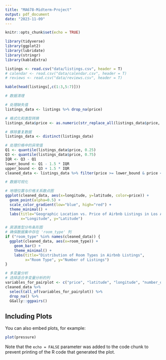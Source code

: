 ```yaml
---
title: "MA678-Midterm-Project"
output: pdf_document
date: "2023-11-09"
---
```


```r
knitr::opts_chunk$set(echo = TRUE)
```

```r
library(tidyverse)
library(ggplot2)
library(lubridate)
library(stringr)
library(kableExtra)
```

```r
listings <- read.csv("data/listings.csv", header = T)
# calendar <- read.csv("data/calendar.csv", header = T)
# reviews <- read.csv("data/reviews.csv", header = T)
```

```r
kable(head(listings[,c(1:3,5:7)]))
```

```r
# 数据清理

# 处理缺失值
listings_data <- listings %>% drop_na(price)

# 格式化和类型转换
listings_data$price <- as.numeric(str_replace_all(listings_data$price, "\\$", ""))

# 移除重复数据
listings_data <- distinct(listings_data)

# 处理价格中的异常值
Q1 <- quantile(listings_data$price, 0.25)
Q3 <- quantile(listings_data$price, 0.75)
IQR <- Q3 - Q1
lower_bound <- Q1 - 1.5 * IQR
upper_bound <- Q3 + 1.5 * IQR
cleaned_data <- listings_data %>% filter(price >= lower_bound & price <= upper_bound)
```

```r
# 数据可视化

# 地理位置与价格关系散点图
ggplot(cleaned_data, aes(x=longitude, y=latitude, color=price)) +
  geom_point(alpha=0.5) +
  scale_color_gradient(low="blue", high="red") +
  theme_minimal() +
  labs(title="Geographic Location vs. Price of Airbnb Listings in Los Angeles",
       x="Longitude", y="Latitude")
```

```r
# 房源类型分布条形图
# 确保数据集中存在 'room_type' 列
if ("room_type" %in% names(cleaned_data)) {
  ggplot(cleaned_data, aes(x=room_type)) +
    geom_bar() +
    theme_minimal() +
    labs(title="Distribution of Room Types in Airbnb Listings",
         x="Room Type", y="Number of Listings")
}
```

```r

# 多变量分析
# 选择适合多变量分析的列
variables_for_pairplot <- c("price", "latitude", "longitude", "number_of_reviews", "review_scores_rating")
cleaned_data %>%
  select(all_of(variables_for_pairplot)) %>%
  drop_na() %>%
  GGally::ggpairs()
```

## Including Plots

You can also embed plots, for example:

```r
plot(pressure)
```

Note that the `echo = FALSE` parameter was added to the code chunk to prevent printing of the R code that generated the plot.
